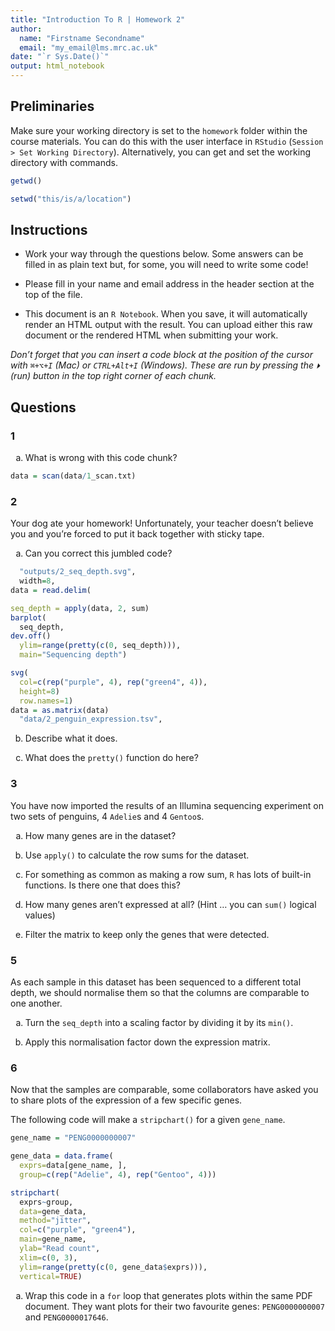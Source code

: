```yaml
---
title: "Introduction To R | Homework 2"
author:
  name: "Firstname Secondname"
  email: "my_email@lms.mrc.ac.uk"
date: "`r Sys.Date()`"
output: html_notebook
---
```


## Preliminaries

Make sure your working directory is set to the `homework` folder within the course materials. You can do this with the user interface in `RStudio` (`Session > Set Working Directory`). Alternatively, you can get and set the working directory with commands.

```r
getwd()
```

```r
setwd("this/is/a/location")
```

## Instructions

- Work your way through the questions below. Some answers can be filled in as plain text but, for some, you will need to write some code!

- Please fill in your name and email address in the header section at the top of the file.

- This document is an `R Notebook`. When you save, it will automatically render an HTML output with the result. You can upload either this raw document or the rendered HTML when submitting your work.

*Don't forget that you can insert a code block at the position of the cursor with `⌘+⌥+I` (Mac) or `CTRL+Alt+I` (Windows). These are run by pressing the `⏵` (run) button in the top right corner of each chunk.*

## Questions

### 1

a) What is wrong with this code chunk?

```r
data = scan(data/1_scan.txt)
```

### 2

Your dog ate your homework! Unfortunately, your teacher doesn't believe you and you're forced to put it back together with sticky tape.

a) Can you correct this jumbled code?

```r
  "outputs/2_seq_depth.svg",
  width=8,
data = read.delim(

seq_depth = apply(data, 2, sum)
barplot(
  seq_depth,
dev.off()
  ylim=range(pretty(c(0, seq_depth))),
  main="Sequencing depth")

svg(
  col=c(rep("purple", 4), rep("green4", 4)),
  height=8)
  row.names=1)
data = as.matrix(data)
  "data/2_penguin_expression.tsv",
```

b) Describe what it does.

c) What does the `pretty()` function do here?

### 3

You have now imported the results of an Illumina sequencing experiment on two sets of penguins, 4 `Adelie`s and 4 `Gentoo`s.

a) How many genes are in the dataset?

b) Use `apply()` to calculate the row sums for the dataset.

c) For something as common as making a row sum, `R` has lots of built-in functions. Is there one that does this?

d) How many genes aren't expressed at all? (Hint ... you can `sum()` logical values)

e) Filter the matrix to keep only the genes that were detected.

### 5

As each sample in this dataset has been sequenced to a different total depth, we should normalise them so that the columns are comparable to one another.

a) Turn the `seq_depth` into a scaling factor by dividing it by its `min()`.

b) Apply this normalisation factor down the expression matrix.

### 6

Now that the samples are comparable, some collaborators have asked you to share plots of the expression of a few specific genes.

The following code will make a `stripchart()` for a given `gene_name`.

```r
gene_name = "PENG0000000007"

gene_data = data.frame(
  exprs=data[gene_name, ],
  group=c(rep("Adelie", 4), rep("Gentoo", 4)))

stripchart(
  exprs~group,
  data=gene_data,
  method="jitter",
  col=c("purple", "green4"),
  main=gene_name,
  ylab="Read count",
  xlim=c(0, 3),
  ylim=range(pretty(c(0, gene_data$exprs))),
  vertical=TRUE)
```

a) Wrap this code in a `for` loop that generates plots within the same PDF document. They want plots for their two favourite genes: `PENG0000000007` and  `PENG0000017646`.
